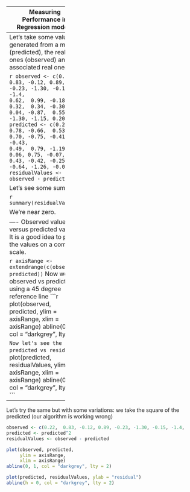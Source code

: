 -------------------- 
Measuring Performance in Regression models
-------------------- 
Let's take some values generated from a model (predicted), the real ones (observed) and the associated real ones

```r
observed <- c(0.22,  0.83, -0.12, 0.89, -0.23, -1.30, -0.15, -1.4,              0.62,  0.99, -0.18, 0.32,  0.34, -0.30,  0.04, -0.87,  0.55, -1.30, -1.15, 0.20)
predicted <- c(0.24,  0.78, -0.66,  0.53, 0.70, -0.75, -0.41, -0.43,                0.49,  0.79, -1.19,  0.06, 0.75, -0.07,  0.43, -0.42, -0.25, -0.64, -1.26, -0.07)
residualValues <- observed - predicted
```

Let's see some summary 

```r
summary(residualValues)
```

We're near zero.


---- Observed values versus predicted values
It is a good idea to plot the values on a common scale.

```r
axisRange <- extendrange(c(observed, predicted))
```
Now we plot observed vs predicted using a 45 degree reference line 
```r
plot(observed, predicted,  
     ylim = axisRange,
     xlim = axisRange)
abline(0, 1, col = "darkgrey", lty = 2)

```
Now let's see the predicted vs residuals 
```r
plot(predicted, residualValues,  
     ylim = axisRange,
     xlim = axisRange)
abline(0, 0, col = "darkgrey", lty = 2)
```

----------------------------------------------------------------------------
Let's try the same but with some variations:
we take the square of the predicted (our algorithm is working wrong)

```r
observed <- c(0.22,  0.83, -0.12, 0.89, -0.23, -1.30, -0.15, -1.4,              0.62,  0.99, -0.18, 0.32,  0.34, -0.30,  0.04, -0.87,  0.55, -1.30, -1.15, 0.20)
predicted <- predicted^2
residualValues <- observed - predicted
```


```r
plot(observed, predicted,  
     ylim = axisRange,
     xlim = axisRange)
abline(0, 1, col = "darkgrey", lty = 2)
```


```r
plot(predicted, residualValues, ylab = "residual")
abline(h = 0, col = "darkgrey", lty = 2)
```

